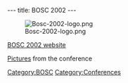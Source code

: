 ---
title: BOSC 2002
---

[[Image:Bosc-2002-logo.png]]

[http://open-bio.org/bosc2002 BOSC 2002 website]

[http://gallery.open-bio.org/gallery/bosc2002 Pictures] from the conference

[[Category:BOSC]] [[Category:Conferences]]
